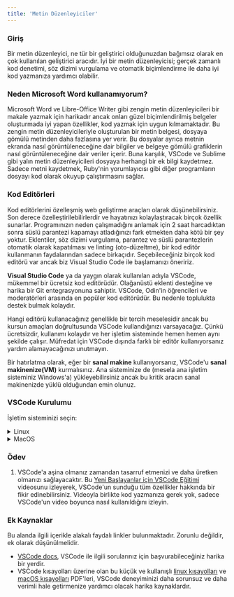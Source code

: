 ```yaml
---
title: 'Metin Düzenleyiciler'
---
```


### Giriş

Bir metin düzenleyici, ne tür bir geliştirici olduğunuzdan bağımsız olarak en çok kullanılan geliştirici aracıdır. İyi bir metin düzenleyicisi; gerçek zamanlı kod denetimi, söz dizimi vurgulama ve otomatik biçimlendirme ile daha iyi kod yazmanıza yardımcı olabilir.

### Neden Microsoft Word kullanamıyorum?

Microsoft Word ve Libre-Office Writer gibi zengin metin düzenleyicileri bir makale yazmak için harikadır ancak onları güzel biçimlendirilmiş belgeler oluşturmada iyi yapan özellikler, kod yazmak için uygun kılmamaktadır. Bu zengin metin düzenleyicileriyle oluşturulan bir metin belgesi, dosyaya gömülü metinden daha fazlasına yer verir. Bu dosyalar ayrıca metnin ekranda nasıl görüntüleneceğine dair bilgiler ve belgeye gömülü grafiklerin nasıl görüntüleneceğine dair veriler içerir. Buna karşılık, VSCode ve Sublime gibi yalın metin düzenleyicileri dosyaya herhangi bir ek bilgi kaydetmez. Sadece metni kaydetmek, Ruby'nin yorumlayıcısı gibi diğer programların dosyayı kod olarak okuyup çalıştırmasını sağlar.

### Kod Editörleri

Kod editörlerini özelleşmiş web geliştirme araçları olarak düşünebilirsiniz. Son derece özelleştirilebilirlerdir ve hayatınızı kolaylaştıracak birçok özellik sunarlar. Programınızın neden çalışmadığını anlamak için 2 saat harcadıktan sonra süslü parantezi kapamayı atladığınızı fark etmekten daha kötü bir şey yoktur. Eklentiler, söz dizimi vurgulama, parantez ve süslü parantezlerin otomatik olarak kapatılması ve linting (oto-düzeltme), bir kod editör kullanmanın faydalarından sadece birkaçıdır. Seçebileceğiniz birçok kod editörü var ancak biz Visual Studio Code ile başlamanızı öneririz.

**Visual Studio Code** ya da yaygın olarak kullanılan adıyla VSCode, mükemmel bir ücretsiz kod editörüdür. Olağanüstü eklenti desteğine ve harika bir Git entegrasyonuna sahiptir. VSCode, Odin'in öğrencileri ve moderatörleri arasında en popüler kod editörüdür. Bu nedenle toplulukta destek bulmak kolaydır.

Hangi editörü kullanacağınız genellikle bir tercih meselesidir ancak bu kursun amaçları doğrultusunda VSCode kullandığınızı varsayacağız. Çünkü ücretsizdir, kullanımı kolaydır ve her işletim sisteminde hemen hemen aynı şekilde çalışır. Müfredat için VSCode dışında farklı bir editör kullanıyorsanız yardım alamayacağınızı unutmayın.

Bir hatırlatma olarak, eğer bir **sanal makine** kullanıyorsanız, VSCode'u **sanal makinenize(VM)** kurmalısınız. Ana sisteminize de (mesela ana işletim sisteminiz Windows'a) yükleyebilirsiniz ancak bu kritik aracın sanal makinenizde yüklü olduğundan emin olunuz.

### VSCode Kurulumu

İşletim sisteminizi seçin:

<details markdown="block">
<summary class="dropDown-header">Linux</summary>

#### 1. Adım: VSCode'u İndirme

- **Terminali** açın
- En son **VSCode** `.deb` paketini indirmek için aşağıdaki komutu çalıştırın

```bash
wget -O code-latest.deb 'https://code.visualstudio.com/sha/download?build=stable&os=linux-deb-x64'
```

#### 2. Adım: VSCode'u Yükleme

- **VSCode** `.deb` paketini yüklemek için aşağıdaki komutu çalıştırın

```bash
sudo apt install ./code-latest.deb
```

- İstenirse, şifrenizi girin

_(**not**: `N: Download is performed unsandboxed (...)` ile başlayan bir uyarı görebilirsiniz. Bu konuda endişelenmenize gerek yok. [Daha fazla bilgi için bu reddit gönderisini okuyun.](https://www.reddit.com/r/linux4noobs/comments/ux6cwx/comment/i9x2twx/))_

#### 3. Adım: Kurulum dosyasını silme

```bash
rm code-latest.deb
```

#### 4. Adım: VSCode'u Kullanma

VSCode'u iki şekilde başlatabilirsiniz,

- Uygulamalar menüsünden **Visual Studio Code** öğesine tıklayın
- **Ya da** terminalden `code` komutunu çalıştırın

```bash
code
```

</details>

<details markdown="block">
<summary class="dropDown-header">MacOS</summary>

#### 1. Adım: VSCode'u İndirme

- En son VSCode kurulum .zip dosyasını otomatik olarak indirmek için [bu bağlantıya](https://code.visualstudio.com/sha/download?build=stable&os=darwin-universal) tıklayın.

#### 2. Adım: VSCode'u Yükleme

- **İndirilenler** klasörünü açın
- **VSCode-darwin-universal.zip** adlı dosyaya çift tıklayın
- **Visual Studio Code.app** simgesini **Uygulamalar** klasörü simgesine sürükleyin

#### 3. Adım: Kurulum dosyasını silme

- **Finder'ı** açın
- **İndirilenler** klasörüne gidin
- **VSCode-darwin-universal.zip** adlı dosyayı çöp sepetine taşıyın

#### 4. Adım: VSCode'u Kullanma

- **Uygulamalar** klasörüne gidin
- **Visual Studio Code'a** çift tıklayın

</details>

### Ödev

<div class="lesson-content__panel" markdown="1">

1. VSCode'a aşina olmanız zamandan tasarruf etmenizi ve daha üretken olmanızı sağlayacaktır. Bu [Yeni Başlayanlar için VSCode Eğitimi](https://youtu.be/ORrELERGIHs?t=103) videosunu izleyerek, VSCode'un sunduğu tüm özellikler hakkında bir fikir edinebilirsiniz. Videoyla birlikte kod yazmanıza gerek yok, sadece VSCode'un video boyunca nasıl kullanıldığını izleyin.
   </div>

### Ek Kaynaklar

Bu alanda ilgili içerikle alakalı faydalı linkler bulunmaktadır. Zorunlu değildir, ek olarak düşünülmelidir.

- [VSCode docs](https://code.visualstudio.com/docs), VSCode ile ilgili sorularınız için başvurabileceğiniz harika bir yerdir.
- VSCode kısayolları üzerine olan bu küçük ve kullanışlı [linux kısayolları](https://go.microsoft.com/fwlink/?linkid=832144) ve [macOS kısayolları](https://go.microsoft.com/fwlink/?linkid=832143) PDF'leri, VSCode deneyiminizi daha sorunsuz ve daha verimli hale getirmenize yardımcı olacak harika kaynaklardır.
